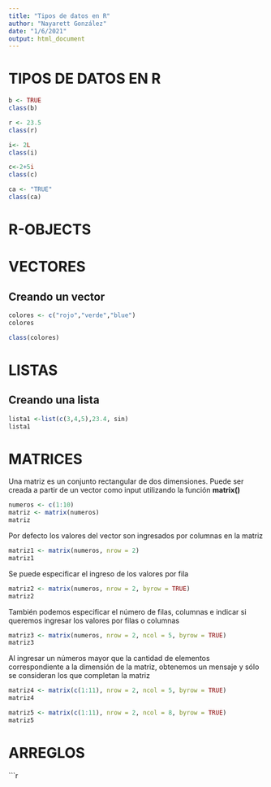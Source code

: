 ```yaml
---
title: "Tipos de datos en R"
author: "Nayarett González"
date: "1/6/2021"
output: html_document
---
```


# TIPOS DE DATOS EN R

```r
b <- TRUE
class(b)
```
```r
r <- 23.5
class(r)
```

```r
i<- 2L
class(i)
```

```r
c<-2+5i
class(c)
```

```r
ca <- "TRUE"
class(ca)
```

# R-OBJECTS

# VECTORES

## Creando un vector

```r
colores <- c("rojo","verde","blue")
colores
```
```r
class(colores)
```

# LISTAS
## Creando una lista

```r
lista1 <-list(c(3,4,5),23.4, sin)
lista1
```
# MATRICES

Una matriz es un conjunto rectangular de dos dimensiones. Puede ser creada a partir de un vector como input utilizando la función __matrix()__

```r
numeros <- c(1:10)
matriz <- matrix(numeros)
matriz
```
Por defecto los valores del vector son ingresados por columnas en la matriz

```r
matriz1 <- matrix(numeros, nrow = 2)
matriz1
```

Se puede especificar el ingreso de los valores por fila

```r
matriz2 <- matrix(numeros, nrow = 2, byrow = TRUE)
matriz2

```

También podemos especificar el número de filas, columnas e indicar si queremos ingresar los valores por filas o columnas

```r
matriz3 <- matrix(numeros, nrow = 2, ncol = 5, byrow = TRUE)
matriz3
```

Al ingresar un números mayor que la cantidad de elementos correspondiente a la dimensión de la matriz, obtenemos un mensaje y sólo se consideran los que completan la matriz

```r
matriz4 <- matrix(c(1:11), nrow = 2, ncol = 5, byrow = TRUE)
matriz4
```


```r
matriz5 <- matrix(c(1:11), nrow = 2, ncol = 8, byrow = TRUE)
matriz5
```

# ARREGLOS

```r

